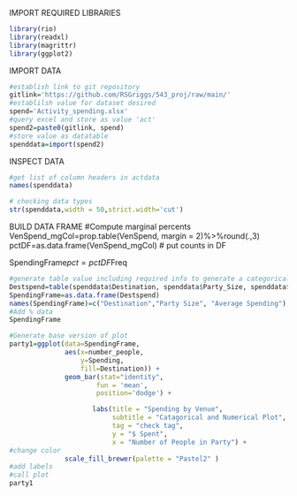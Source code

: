 IMPORT REQUIRED LIBRARIES
```r
library(rio)
library(readxl)
library(magrittr)
library(ggplot2)
```

IMPORT DATA
```r
#establish link to git repository
gitlink='https://github.com/RSGriggs/543_proj/raw/main/'
#establilsh value for dataset desired
spend='Activity_spending.xlsx'
#query excel and store as value 'act'
spend2=paste0(gitlink, spend)
#store value as datatable
spenddata=import(spend2)
```
INSPECT DATA
```r
#get list of column headers in actdata
names(spenddata)
```
```r
# checking data types
str(spenddata,width = 50,strict.width='cut')
```
BUILD DATA FRAME
#Compute marginal percents
VenSpend_mgCol=prop.table(VenSpend,
                            margin = 2)%>%round(.,3)
pctDF=as.data.frame(VenSpend_mgCol)
# put counts in DF

SpendingFrame$pct=pctDF$Freq

```R
#generate table value including required info to generate a categorical bivariable plot destination by party size
Destspend=table(spenddata$Destination, spenddata$Party_Size, spenddata$Avg_Spending)
SpendingFrame=as.data.frame(Destspend)
names(SpendingFrame)=c("Destination","Party Size", "Average Spending")
#Add % data
SpendingFrame
```

```R
#Generate base version of plot
party1=ggplot(data=SpendingFrame,
              aes(x=number_people,
                  y=Spending,
                  fill=Destination)) +
              geom_bar(stat="identity",
                      fun = 'mean',
                      position='dodge') +

                     labs(title = "Spending by Venue",
                          subtitle = "Catagorical and Numerical Plot",
                          tag = "check tag",
                          y = "$ Spent",
                          x = "Number of People in Party") +
#change color
              scale_fill_brewer(palette = "Pastel2" )
#add labels
#call plot
party1
```
